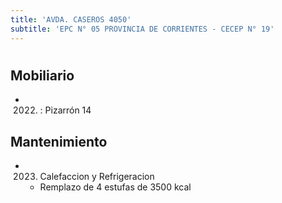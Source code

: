 ```yaml
---
title: 'AVDA. CASEROS 4050'
subtitle: 'EPC N° 05 PROVINCIA DE CORRIENTES - CECEP N° 19'
---
```


#


## Mobiliario

*  (2022) : Pizarrón 14 





## Mantenimiento

*  (2023) Calefaccion y Refrigeracion 
    + Remplazo de 4 estufas de 3500 kcal



